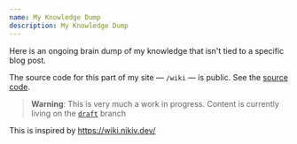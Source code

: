 ```yaml
---
name: My Knowledge Dump
description: My Knowledge Dump
---
```


Here is an ongoing brain dump of my knowledge that isn't tied to a specific blog
post.

The source code for this part of my site — `/wiki` — is public. See the [source code](https://github.com/thiskevinwang/public-docs).

> **Warning**: This is very much a work in progress. Content is currently
> living on the [`draft`](https://github.com/thiskevinwang/public-docs/tree/draft) branch

This is inspired by https://wiki.nikiv.dev/
